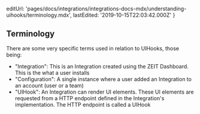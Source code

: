   editUrl:
    'pages/docs/integrations/integrations-docs-mdx/understanding-uihooks/terminology.mdx',
  lastEdited: '2019-10-15T22:03:42.000Z'
}

## Terminology

There are some very specific terms used in relation to UIHooks, those being:

- "Integration": This is an Integration created using the ZEIT Dashboard. This is the what a user installs
- "Configuration": A single instance where a user added an Integration to an account (user or a team)
- "UIHook": An Integration can render UI elements. These UI elements are requested from a HTTP endpoint defined in the Integration's implementation. The HTTP endpoint is called a UIHook
